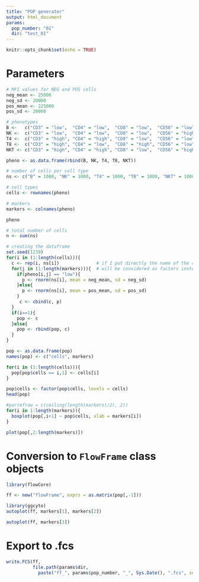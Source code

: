 ```yaml
---
title: "POP generator"
output: html_document
params:
  pop_number: "01"
  dir: "test_01"
---
```


```r
knitr::opts_chunk$set(echo = TRUE)
```

# Parameters
```r
# MFI values for NEG and POS cells
neg_mean <- 25000
neg_sd <- 20000
pos_mean <- 225000
pos_sd <- 20000

# phenotypes
B <-   c("CD3" = "low",  "CD4" = "low",  "CD8" = "low",  "CD56" = "low",  "CD19" = "high")
NK <-  c("CD3" = "low",  "CD4" = "low",  "CD8" = "low",  "CD56" = "high", "CD19" = "low")
T4 <-  c("CD3" = "high", "CD4" = "high", "CD8" = "low",  "CD56" = "low",  "CD19" = "low")
T8 <-  c("CD3" = "high", "CD4" = "low",  "CD8" = "high", "CD56" = "low",  "CD19" = "low")
NKT <- c("CD3" = "high", "CD4" = "high", "CD8" = "low",  "CD56" = "high", "CD19" = "low")

pheno <- as.data.frame(rbind(B, NK, T4, T8, NKT))

# number of cells per cell type
ns <- c("B" = 1000, "NK" = 1000, "T4" = 1000, "T8" = 1000, "NKT" = 1000)

# cell types
cells <- rownames(pheno)

# markers
markers <- colnames(pheno)

pheno
```

```r
# total number of cells
n <- sum(ns)

# creating the dataframe
set.seed(1239)
for(i in (1:length(cells))){
  c <- rep(i, ns[i])              # if I put directly the name of the cells, then the other values
  for(j in (1:length(markers))){  # will be considered as factors instead of numeric
    if(pheno[i,j] == "low"){
      p <- rnorm(ns[i], mean = neg_mean, sd = neg_sd)
    }else{
      p <- rnorm(ns[i], mean = pos_mean, sd = pos_sd)
    }
     c <- cbind(c, p)
  }
  if(i==1){
    pop <- c
  }else{
    pop <- rbind(pop, c)
  }
}

pop <- as.data.frame(pop)
names(pop) <- c("cells", markers)

for(i in (1:length(cells))){
  pop[pop$cells == i,1] <- cells[i]
}

pop$cells <- factor(pop$cells, levels = cells)
head(pop)
```

```r
#par(mfrow = c(ceiling(length(markers)/2), 2))
for(i in 1:length(markers)){
  boxplot(pop[,i+1] ~ pop$cells, xlab = markers[i])
}
```

```r
plot(pop[,2:length(markers)])
```

# Conversion to `FlowFrame` class objects
```r
library(flowCore)

ff <- new("flowFrame", exprs = as.matrix(pop[,-1])) 
```

```r
library(ggcyto)
autoplot(ff, markers[1], markers[2])
```

```r
autoplot(ff, markers[3])
```

# Export to .fcs
```r
write.FCS(ff, 
          file.path(params$dir,
            paste("ff_", params$pop_number, "_", Sys.Date(), ".fcs", sep = "")))
```




